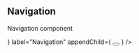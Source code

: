 


<Meta title="Components/Navigation" />

## Navigation

Navigation component

<Canvas>
    <Story name="Default">
        <Navigation
            prependChild={<Avatar src={avatarImg} />}
            label="Navigation"
            appendChild={
                <Button isOutline>
                    <Icon name="menu" />
                </Button>
            }
        />
    </Story>
</Canvas>
